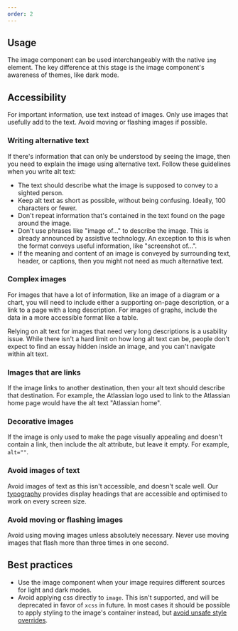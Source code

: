 ```yaml
---
order: 2
---
```


## Usage

The image component can be used interchangeably with the native `img` element. The key difference at
this stage is the image component's awareness of themes, like dark mode.

## Accessibility

For important information, use text instead of images. Only use images that usefully add to the
text. Avoid moving or flashing images if possible.

### Writing alternative text

If there's information that can only be understood by seeing the image, then you need to explain the
image using alternative text. Follow these guidelines when you write alt text:

- The text should describe what the image is supposed to convey to a sighted person.
- Keep alt text as short as possible, without being confusing. Ideally, 100 characters or fewer.
- Don't repeat information that's contained in the text found on the page around the image.
- Don't use phrases like "image of..." to describe the image. This is already announced by assistive
  technology. An exception to this is when the format conveys useful information, like "screenshot
  of...".
- If the meaning and content of an image is conveyed by surrounding text, header, or captions, then
  you might not need as much alternative text.

### Complex images

For images that have a lot of information, like an image of a diagram or a chart, you will need to
include either a supporting on-page description, or a link to a page with a long description. For
images of graphs, include the data in a more accessible format like a table.

Relying on alt text for images that need very long descriptions is a usability issue. While there
isn't a hard limit on how long alt text can be, people don't expect to find an essay hidden inside
an image, and you can't navigate within alt text.

### Images that are links

If the image links to another destination, then your alt text should describe that destination. For
example, the Atlassian logo used to link to the Atlassian home page would have the alt text
"Atlassian home".

### Decorative images

If the image is only used to make the page visually appealing and doesn't contain a link, then
include the alt attribute, but leave it empty. For example, `alt=""`.

### Avoid images of text

Avoid images of text as this isn't accessible, and doesn't scale well. Our
[typography](/foundations/typography/) provides display headings that are accessible and optimised
to work on every screen size.

### Avoid moving or flashing images

Avoid using moving images unless absolutely necessary. Never use moving images that flash more than
three times in one second.

## Best practices

- Use the image component when your image requires different sources for light and dark modes.
- Avoid applying css directly to `image`. This isn't supported, and will be deprecated in favor of
  `xcss` in future. In most cases it should be possible to apply styling to the image's container
  instead, but
  [avoid unsafe style overrides](/components/eslint-plugin-design-system/no-unsafe-style-overrides/usage).
